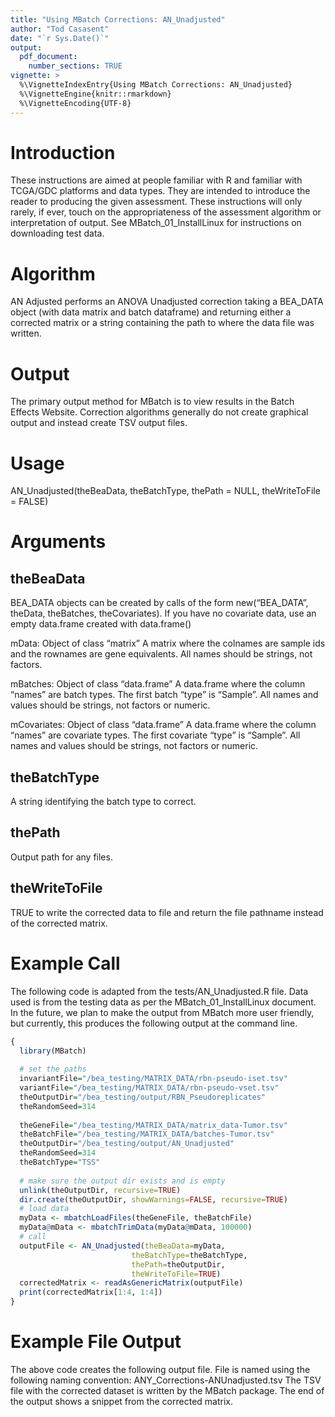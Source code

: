```yaml
---
title: "Using MBatch Corrections: AN_Unadjusted"
author: "Tod Casasent"
date: "`r Sys.Date()`"
output: 
  pdf_document:
    number_sections: TRUE
vignette: >
  %\VignetteIndexEntry{Using MBatch Corrections: AN_Unadjusted}
  %\VignetteEngine{knitr::rmarkdown}
  %\VignetteEncoding{UTF-8}
---
```


# Introduction

These instructions are aimed at people familiar with R and familiar with TCGA/GDC platforms and data types. They are intended to introduce the reader to producing the given assessment. These instructions will only rarely, if ever, touch on the appropriateness of the assessment algorithm or interpretation of output. See MBatch_01_InstallLinux for instructions on downloading test data.

# Algorithm

AN Adjusted performs an ANOVA Unadjusted correction taking a BEA_DATA object (with data matrix and batch dataframe) and returning either a corrected matrix or a string containing the path to where the data file was written.

# Output

The primary output method for MBatch is to view results in the Batch Effects Website. Correction algorithms generally do not create graphical output and instead create TSV output files.

# Usage

AN_Unadjusted(theBeaData, theBatchType, thePath = NULL, theWriteToFile = FALSE)

# Arguments

## theBeaData

BEA_DATA objects can be created by calls of the form new("BEA_DATA", theData, theBatches, theCovariates). If you have no covariate data, use an empty data.frame created with data.frame()

mData:
Object of class "matrix" A matrix where the colnames are sample ids and the rownames are gene equivalents. All names should be strings, not factors.

mBatches:
Object of class "data.frame" A data.frame where the column "names" are batch types. The first batch "type" is "Sample". All names and values should be strings, not factors or numeric.

mCovariates:
Object of class "data.frame" A data.frame where the column "names" are covariate types. The first covariate "type" is "Sample". All names and values should be strings, not factors or numeric.

## theBatchType	
A string identifying the batch type to correct.

## thePath
Output path for any files.

## theWriteToFile
TRUE to write the corrected data to file and return the file pathname instead of the corrected matrix.

# Example Call

The following code is adapted from the tests/AN_Unadjusted.R file. Data used is from the testing data as per the MBatch_01_InstallLinux document. In the future, we plan to make the output from MBatch more user friendly, but currently, this produces the following output at the command line.

```r
{
  library(MBatch)
  
  # set the paths
  invariantFile="/bea_testing/MATRIX_DATA/rbn-pseudo-iset.tsv"
  variantFile="/bea_testing/MATRIX_DATA/rbn-pseudo-vset.tsv"
  theOutputDir="/bea_testing/output/RBN_Pseudoreplicates"
  theRandomSeed=314
  
  theGeneFile="/bea_testing/MATRIX_DATA/matrix_data-Tumor.tsv"
  theBatchFile="/bea_testing/MATRIX_DATA/batches-Tumor.tsv"
  theOutputDir="/bea_testing/output/AN_Unadjusted"
  theRandomSeed=314
  theBatchType="TSS"
  
  # make sure the output dir exists and is empty
  unlink(theOutputDir, recursive=TRUE)
  dir.create(theOutputDir, showWarnings=FALSE, recursive=TRUE)
  # load data
  myData <- mbatchLoadFiles(theGeneFile, theBatchFile)
  myData@mData <- mbatchTrimData(myData@mData, 100000)
  # call
  outputFile <- AN_Unadjusted(theBeaData=myData,
                           theBatchType=theBatchType,
                           thePath=theOutputDir,
                           theWriteToFile=TRUE)
  correctedMatrix <- readAsGenericMatrix(outputFile)
  print(correctedMatrix[1:4, 1:4])
}
```

# Example File Output

The above code creates the following output file. File is named using the following naming convention:
ANY_Corrections-ANUnadjusted.tsv
The TSV file with the corrected dataset is written by the MBatch package. The end of the output shows a snippet from the corrected matrix.
